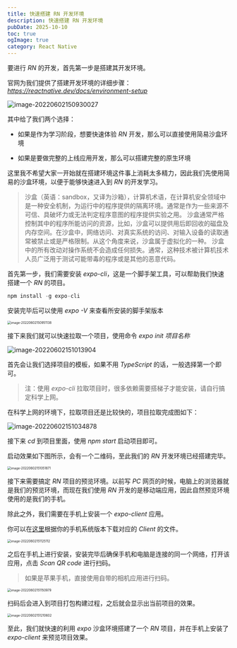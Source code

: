 ```yaml
---
title: 快速搭建 RN 开发环境
description: 快速搭建 RN 开发环境
pubDate: 2025-10-10
toc: true
ogImage: true
category: React Native
---
```


要进行 _RN_ 的开发，首先第一步是搭建其开发环境。

官网为我们提供了搭建开发环境的详细步骤：*https://reactnative.dev/docs/environment-setup*

![image-20220602150930027](https://xiejie-typora.oss-cn-chengdu.aliyuncs.com/2022-06-02-070930.png)

其中给了我们两个选择：

- 如果是作为学习阶段，想要快速体验 _RN_ 开发，那么可以直接使用简易沙盒环境

- 如果是要做完整的上线应用开发，那么可以搭建完整的原生环境

这里我不希望大家一开始就在搭建环境这件事上消耗太多精力，因此我们先使用简易的沙盒环境，以便于能够快速进入到 _RN_ 的开发学习。

> 沙盒（英语：sandbox，又译为沙箱），计算机术语，在计算机安全领域中是一种安全机制，为运行中的程序提供的隔离环境。通常是作为一些来源不可信、具破坏力或无法判定程序意图的程序提供实验之用。
> 沙盒通常严格控制其中的程序所能访问的资源，比如，沙盒可以提供用后即回收的磁盘及内存空间。在沙盒中，网络访问、对真实系统的访问、对输入设备的读取通常被禁止或是严格限制。从这个角度来说，沙盒属于虚拟化的一种。
> 沙盒中的所有改动对操作系统不会造成任何损失。通常，这种技术被计算机技术人员广泛用于测试可能带毒的程序或是其他的恶意代码。

首先第一步，我们需要安装 _expo-cli_，这是一个脚手架工具，可以帮助我们快速搭建一个 _RN_ 的项目。

```js
npm install -g expo-cli
```

安装完毕后可以使用 _expo -V_ 来查看所安装的脚手架版本

<img
  src="https://xiejie-typora.oss-cn-chengdu.aliyuncs.com/2022-06-02-070951.png"
  alt="image-20220602150951138"
  style="zoom:50%;"
/>

接下来我们就可以快速拉取一个项目，使用命令 _expo init 项目名称_

![image-20220602151013904](https://xiejie-typora.oss-cn-chengdu.aliyuncs.com/2022-06-02-071014.png)

首先会让我们选择项目的模板，如果不用 _TypeScript_ 的话，一般选择第一个即可。

> 注：使用 _expo-cli_ 拉取项目时，很多依赖需要搭梯子才能安装，请自行搞定科学上网。

在科学上网的环境下，拉取项目还是比较快的，项目拉取完成图如下：

![image-20220602151034878](https://xiejie-typora.oss-cn-chengdu.aliyuncs.com/2022-06-02-071035.png)

接下来 _cd_ 到项目里面，使用 _npm start_ 启动项目即可。

启动效果如下图所示，会有一个二维码，至此我们的 _RN_ 开发环境已经搭建完毕。

<img
  src="https://xiejie-typora.oss-cn-chengdu.aliyuncs.com/2022-06-02-071052.png"
  alt="image-20220602151051871"
  style="zoom: 50%;"
/>

接下来需要搞定 _RN_ 项目的预览环境。以前写 _PC_ 网页的时候，电脑上的浏览器就是我们的预览环境，而现在我们使用 _RN_ 开发的是移动端应用，因此自然预览环境使用的是我们的手机。

除此之外，我们需要在手机上安装一个 _expo-client_ 应用。

你可以在[这里](https://expo.dev/tools)根据你的手机系统版本下载对应的 _Client_ 的文件。

<img
  src="https://xiejie-typora.oss-cn-chengdu.aliyuncs.com/2022-06-02-071125.png"
  alt="image-20220602151125112"
  style="zoom:50%;"
/>

之后在手机上进行安装，安装完毕后确保手机和电脑是连接的同一个网络，打开该应用，点击 _Scan QR code_ 进行扫码。

> 如果是苹果手机，直接使用自带的相机应用进行扫码。

<img
  src="https://xiejie-typora.oss-cn-chengdu.aliyuncs.com/2022-06-02-071151.png"
  alt="image-20220602151150979"
  style="zoom:50%;"
/>

扫码后会进入到项目打包构建过程，之后就会显示出当前项目的效果。

<img
  src="https://xiejie-typora.oss-cn-chengdu.aliyuncs.com/2022-06-02-071211.png"
  alt="image-20220602151210602"
  style="zoom:50%;"
/>

至此，我们就快速的利用 _expo_ 沙盒环境搭建了一个 _RN_ 项目，并在手机上安装了 _expo-client_ 来预览项目效果。

